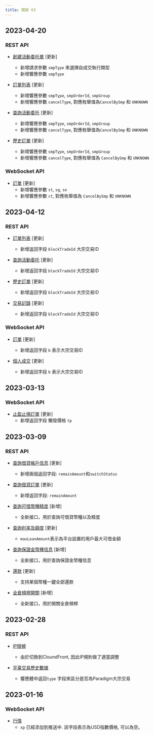 ```yaml
---
title: 現貨 V3
---
```

## 2023-04-20
### REST API
* [創建活動委托單](../spot/trade/place-order) [更新]
    * 新增請求參數 `smpType` 來選擇自成交執行類型
    * 新增響應參數 `smpType`

* [訂單列表](../spot/trade/open-order) [更新]
    * 新增響應參數 `smpType`, `smpOrderId`, `smpGroup`
    * 新增響應參數 `cancelType`, 對應枚舉值為`CancelBySmp` 和 `UNKNOWN`

* [查詢活動委托](../spot/trade/get-order) [更新]
    * 新增響應參數 `smpType`, `smpOrderId`, `smpGroup`
    * 新增響應參數 `cancelType`, 對應枚舉值為`CancelBySmp` 和 `UNKNOWN`

* [歷史訂單](../spot/trade/order-history) [更新]
    * 新增響應參數 `smpType`, `smpOrderId`, `smpGroup`
    * 新增響應參數 `cancelType`, 對應枚舉值為 `CancelBySmp` 和 `UNKNOWN`

### WebSocket API
* [訂單](../spot/ws-private/order) [更新]
    * 新增響應參數 `st`, `sg`, `so`
    * 新增響應參數 `ct`, 對應枚舉值為 `CancelBySmp` 和 `UNKNOWN`

## 2023-04-12
### REST API
* [訂單列表](../spot/trade/open-order) [更新]
    * 新增返回字段 `blockTradeId` 大宗交易ID

* [查詢活動委托](../spot/trade/get-order) [更新]
    * 新增返回字段 `blockTradeId` 大宗交易ID

* [歷史訂單](../spot/trade/order-history) [更新]
    * 新增返回字段 `blockTradeId` 大宗交易ID

* [交易記錄](../spot/trade/my-trades) [更新]
    * 新增返回字段 `blockTradeId` 大宗交易ID

### WebSocket API
* [訂單](../spot/ws-private/order) [更新]
    * 新增返回字段 `b` 表示大宗交易ID

* [個人成交](../spot/ws-private/execution) [更新]
    * 新增返回字段 `b` 表示大宗交易ID

## 2023-03-13
### WebSocket API
* [止盈止損訂單](../spot/ws-private/stop-order) [更新]
    * 新增返回字段 觸發價格 `tp`

## 2023-03-09
### REST API
* [查詢借貸帳戶信息](../spot/margin/account) [更新]
    * 新增兩個返回字段: `remainAmount`和`switchStatus`

* [查詢借貸訂單](../spot/margin/borrow-history) [更新]
    * 新增返回字段: `remainAmount`

* [查詢可借幣種精度](../spot/margin/borrowable-coin) [新增]
    * 全新接口，用於查詢可借貸幣種以及精度

* [查詢利率及額度](../spot/margin/interest) [更新]
    * `maxLoanAmount`表示為平台設置的用戶最大可借金額

* [查詢保證金幣種信息](../spot/margin/margin-data) [新增]
    * 全新接口，用於查詢保證金幣種信息

* [還款](../spot/margin/repay) [更新]
    * 支持某個幣種一鍵全部還款

* [全倉槓桿開關](../spot/margin/toggle) [新增]
    * 全新接口，用於開關全倉槓桿

## 2023-02-28
### REST API
* [IP限頻](../spot/rate-limit#ip-rate-limit)
    * 由於切換到CloundFront, 因此IP規則做了適當調整

* [平臺交易歷史數據](../spot/public/recent-trade)
    * 響應體中返回`type` 字段來區分是否為Paradigm大宗交易

## 2023-01-16
### WebSocket API
* [行情](../spot/ws-public/ticker)
    * `xp` 已經添加到推送中. 該字段表示為USD指數價格, 可以為空。